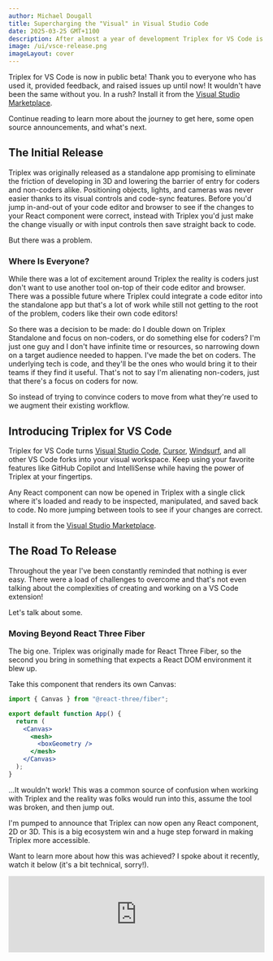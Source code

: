 ```yaml
---
author: Michael Dougall
title: Supercharging the "Visual" in Visual Studio Code
date: 2025-03-25 GMT+1100
description: After almost a year of development Triplex for VS Code is now available in public beta with exciting features coming later this year.
image: /ui/vsce-release.png
imageLayout: cover
---
```


Triplex for VS Code is now in public beta! Thank you to everyone who has used it, provided feedback, and raised issues up until now! It wouldn't have been the same without you. In a rush? Install it from the [Visual Studio Marketplace](https://marketplace.visualstudio.com/items?itemName=trytriplex.triplex-vsce).

Continue reading to learn more about the journey to get here, some open source announcements, and what's next.

## The Initial Release

Triplex was originally released as a standalone app promising to eliminate the friction of developing in 3D and lowering the barrier of entry for coders and non-coders alike. Positioning objects, lights, and cameras was never easier thanks to its visual controls and code-sync features. Before you'd jump in-and-out of your code editor and browser to see if the changes to your React component were correct, instead with Triplex you'd just make the change visually or with input controls then save straight back to code.

But there was a problem.

### Where Is Everyone?

While there was a lot of excitement around Triplex the reality is coders just don't want to use another tool on-top of their code editor and browser. There was a possible future where Triplex could integrate a code editor into the standalone app but that's a lot of work while still not getting to the root of the problem, coders like their own code editors!

So there was a decision to be made: do I double down on Triplex Standalone and focus on non-coders, or do something else for coders? I'm just one guy and I don't have infinite time or resources, so narrowing down on a target audience needed to happen. I've made the bet on coders. The underlying tech is code, and they'll be the ones who would bring it to their teams if they find it useful. That's not to say I'm alienating non-coders, just that there's a focus on coders for now.

So instead of trying to convince coders to move from what they're used to we augment their existing workflow.

## Introducing Triplex for VS Code

Triplex for VS Code turns [Visual Studio Code](https://code.visualstudio.com), [Cursor](https://cursor.com), [Windsurf](https://codeium.com/windsurf), and all other VS Code forks into your visual workspace. Keep using your favorite features like GitHub Copilot and IntelliSense while having the power of Triplex at your fingertips.

Any React component can now be opened in Triplex with a single click where it's loaded and ready to be inspected, manipulated, and saved back to code. No more jumping between tools to see if your changes are correct.

Install it from the [Visual Studio Marketplace](https://marketplace.visualstudio.com/items?itemName=trytriplex.triplex-vsce).

## The Road To Release

Throughout the year I've been constantly reminded that nothing is ever easy. There were a load of challenges to overcome and that's not even talking about the complexities of creating and working on a VS Code extension!

Let's talk about some.

### Moving Beyond React Three Fiber

The big one. Triplex was originally made for React Three Fiber, so the second you bring in something that expects a React DOM environment it blew up.

Take this component that renders its own Canvas:

```jsx
import { Canvas } from "@react-three/fiber";

export default function App() {
  return (
    <Canvas>
      <mesh>
        <boxGeometry />
      </mesh>
    </Canvas>
  );
}
```

...It wouldn't work! This was a common source of confusion when working with Triplex and the reality was folks would run into this, assume the tool was broken, and then jump out.

I'm pumped to announce that Triplex can now open any React component, 2D or 3D. This is a big ecosystem win and a huge step forward in making Triplex more accessible.

Want to learn more about how this was achieved? I spoke about it recently, watch it below (it's a bit technical, sorry!).

<iframe
  width="100%"
  className="mt-7 aspect-video"
  src="https://www.youtube.com/embed/nkq-gNMSDLs?si=A5bRBW6Kxv0d_z5G"
  frameBorder="0"
  allow="autoplay; encrypted-media; picture-in-picture; web-share"
  referrerPolicy="strict-origin-when-cross-origin"
  allowFullScreen
/>

Watch out for further blog posts that dive into how the React DOM and React Three Fiber reconcilers work together in Triplex. I'm especially proud of the selection system.

### Removing User Friction

Intentional or not the early Triplex put up a few barriers that would either stop you from working on a component or not work well with other tools. Things like:

- Needing to add a Triplex config to get started
- A `tsconfig.json` file being generated for JavaScript projects, breaking Next.js builds
- If you were missing dependencies you'd get into an unhelpful, cryptic error state
- If you had a syntax error Triplex would go into an unrecoverable state

These and more have all been resolved. The shortest path for opening a component in Triplex for VS Code now is: install the extension, find a component, and open it.

It's a good day to be a React component!

## Open Sourcing Websocks

On the road to release I open sourced [Websocks](https://github.com/trytriplex/websocks), an end-to-end typed websocket server for Node.js with clients for React and events, powering all of the data you see through the Triplex UI.

Here's the smallest usage example:

```tsx filename="server.ts"
// 1. Create the websocks server
import { createWSServer } from "@triplex/websocks-server";

const wss = createWSServer();

// 2. Define routes
const routes = wss.collectTypes([
  wss.route(
    "/rng/:max",
    ({ max }) => Math.round(Math.random() * Number(max)),
    (push) => {
      setInterval(() => {
        // Every 1s push a new value to the client.
        push();
      }, 1000);
    },
  ),
]);

// 3. Export types to use with the client
export type Routes = typeof routes;
```

```tsx filename="client.tsx"
// 1. Import the server types
import { createWSHooks } from "@triplex/websocks-client/react";
import { type Routes } from "./server";

// 2. Declare the clients
const { useLazySubscription } = createWSHooks<Routes>({
  url: "ws://localhost:3000",
});

// 3. Subscribe to data
function Component() {
  const value = useLazySubscription("/rng/:max", { max: 100 });
  return <div>{value}</div>;
}
```

It has been a game changer for doing sweeping refactors across the Triplex codebase with confidence. I hope you find it useful in your projects too!

## Open Sourcing the Core

Continuing our open source story I'm excited to announce that the core Triplex renderer is now open source and available in the [Triplex repository](https://github.com/trytriplex/triplex). It's responsible for the scene and visual controls you use in both Triplex for VS Code and Triplex Standalone!

Some areas of interest are:

- [The selection system](https://github.com/trytriplex/triplex/blob/main/packages/renderer/src/features/selection-provider/use-selection-marhsal.tsx)
- [The component loaders](https://github.com/trytriplex/triplex/blob/main/packages/renderer/src/features/scene-loader/index.tsx); and
- [The scene element component](https://github.com/trytriplex/triplex/blob/main/packages/renderer/src/features/scene-element/index.tsx)

Share the love! Star the repositories and think about contributing a bug fix or new feature. You can find issues that can be picked up labelled with [ready for contribution](https://github.com/trytriplex/triplex/issues?q=is%3Aissue%20state%3Aopen%20label%3A%22Contribution%20ready%22) and I can chat with you on [Discord](https://discord.gg/nBzRBUEs4b) to help get you started.

It takes a village, and I'd love for you to be part of it.

## What's Next

This is just the beginning. [Install the extension](https://marketplace.visualstudio.com/items?itemName=trytriplex.triplex-vsce), [join the community](https://discord.gg/nBzRBUEs4b), and let's build! If you've found bugs or want to suggest a feature you can [raise an issue on GitHub](https://github.com/trytriplex/triplex/issues).

In the coming months we'll be focusing on three primary areas:

1. Exploring AI
1. Ecosystem Plugins; and
1. Team Collaboration

Have thoughts or opinions for any of the above? [Let us know on Discord](https://discord.gg/nBzRBUEs4b). Thanks again to everyone that has been part of the journey so far, I can't wait to see where we go next!
